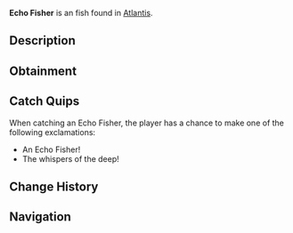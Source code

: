 {{FishInfobox
|image          = Echo Fisher.png
|rarity         = Uncommon
|sea            = First Sea
|location       = [[Atlantis]]
|sublocation    = 
|sources        = Fishing Rod
|radar_location = 
|xp             = 115
|weather        = Foggy
|time           = Night
|season         = 
|bait           = Shrimp
|base_weight    = 6.5
|base_value     = 190
|weight_range   = 3.5
|base_chance    = 48
|base_resil     = 60
}}
'''Echo Fisher''' is an {{Rarity|Uncommon}} fish found in [[Atlantis]].

== Description ==
{{Description|These clever fish use echolocation to navigate the darkest corners of the abyss. Their clicking sounds bounce off the ancient walls in patterns that some say form words in the old tongue.|Bestiary Entry}}

== Obtainment ==
{{Description|Ethereal Abyss Pool|Bestiary Hint}}
{{Fish Availability|
Atlantis/Ethereal Abyss
|top_rods      = 
Astralhook Rod\124318.4\158639.01;
Firefly Rod\123606.73\102620.32;
Champions Rod\121368.39\87737.28;
Fixer's Rod\120904.76\89508.46;
Celestial Rod\120794.25\89426.65;
Training Rod\111903.74\116539.24;
Flimsy Rod\81452.51\81452.51;
Ethereal Prism Rod\119989.17\139794.03;
Leviathan's Fang Rod\113625.25\123025.96;
No-Life Rod\111524.77\111524.77;
Fortune Rod\65963.27\84173.76;
Avalanche Rod\118741.35\84874.01;
Depthseeker Rod\118395.93\86085.25;
Verdant Shear Rod\112341.76\94212.87;
Seraphic Rod\110356.54\110356.54;
Challenger's Rod\109565.12\109565.12;
Blazebringer Rod\101220.91\100112.69;
Rod Of The Forgotten Fang\100718.6\100718.6;
Free Spirit Rod\100589.32\98530.27;
Zeus Rod\100447.44\93933.03;
Trident Rod\98616.61\79095.04;
Volcanic Rod\98036.8\71288.58;
Rod Of The Depths\91425.77\91425.77;
Rod Of The Exalted One\87102.58\91746.17;
Steady Rod\56657.52\48303.84
|recommended   = Ethereal Prism Rod
}}

== Catch Quips ==
When catching an Echo Fisher, the player has a chance to make one of the following exclamations:
* An Echo Fisher!
* The whispers of the deep!

== Change History ==
{{Change History|{{subst:Current Version}}}}

== Navigation ==
{{Fish Navbox|Atlantis}}